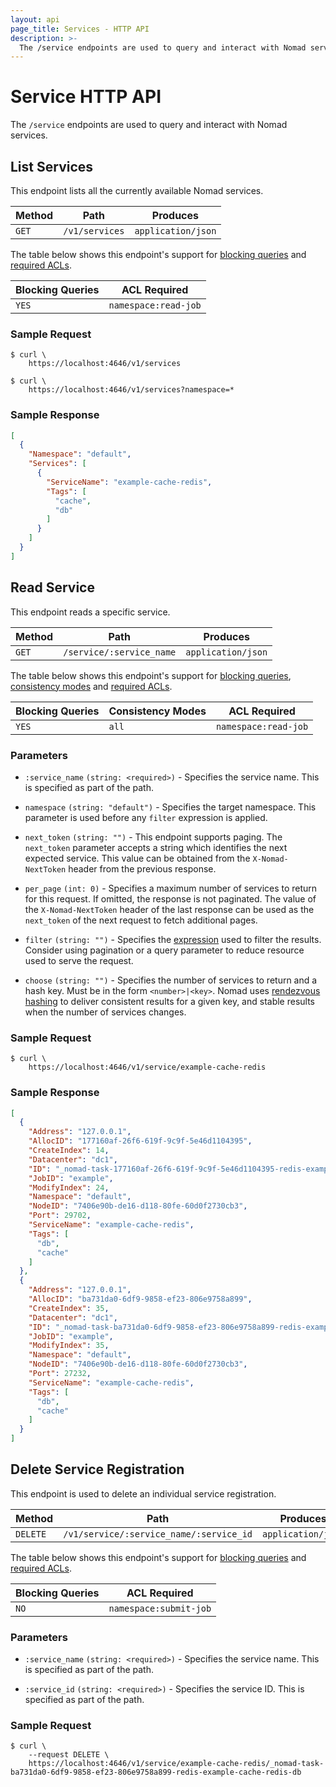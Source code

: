 ```yaml
---
layout: api
page_title: Services - HTTP API
description: >-
  The /service endpoints are used to query and interact with Nomad services.
---
```


# Service HTTP API

The `/service` endpoints are used to query and interact with Nomad services.

## List Services

This endpoint lists all the currently available Nomad services.

| Method | Path           | Produces           |
| ------ | -------------- | ------------------ |
| `GET`  | `/v1/services` | `application/json` |

The table below shows this endpoint's support for
[blocking queries](/nomad/api-docs#blocking-queries) and
[required ACLs](/nomad/api-docs#acls).

| Blocking Queries | ACL Required         |
| ---------------- | -------------------- |
| `YES`            | `namespace:read-job` |

### Sample Request

```shell-session
$ curl \
    https://localhost:4646/v1/services
```

```shell-session
$ curl \
    https://localhost:4646/v1/services?namespace=*
```

### Sample Response

```json
[
  {
    "Namespace": "default",
    "Services": [
      {
        "ServiceName": "example-cache-redis",
        "Tags": [
          "cache",
          "db"
        ]
      }
    ]
  }
]
```

## Read Service

This endpoint reads a specific service.

| Method | Path                     | Produces           |
| ------ | ------------------------ | ------------------ |
| `GET`  | `/service/:service_name` | `application/json` |

The table below shows this endpoint's support for
[blocking queries](/nomad/api-docs#blocking-queries), [consistency modes](/nomad/api-docs#consistency-modes) and
[required ACLs](/nomad/api-docs#acls).

| Blocking Queries | Consistency Modes | ACL Required         |
| ---------------- | ----------------- | -------------------- |
| `YES`            | `all`             | `namespace:read-job` |

### Parameters

- `:service_name` `(string: <required>)` - Specifies the service name. This is
  specified as part of the path.

- `namespace` `(string: "default")` - Specifies the target namespace. This
  parameter is used before any `filter` expression is applied.

- `next_token` `(string: "")` - This endpoint supports paging. The `next_token`
  parameter accepts a string which identifies the next expected service. This
  value can be obtained from the `X-Nomad-NextToken` header from the previous
  response.

- `per_page` `(int: 0)` - Specifies a maximum number of services to return for
  this request. If omitted, the response is not paginated. The value of the
  `X-Nomad-NextToken` header of the last response can be used as the `next_token`
  of the next request to fetch additional pages.

- `filter` `(string: "")` - Specifies the [expression](/nomad/api-docs#filtering)
  used to filter the results. Consider using pagination or a query parameter to
  reduce resource used to serve the request.

- `choose` `(string: "")` - Specifies the number of services to return and a hash
  key. Must be in the form `<number>|<key>`. Nomad uses [rendezvous hashing][hash] to deliver
  consistent results for a given key, and stable results when the number of services
  changes.

### Sample Request

```shell-session
$ curl \
    https://localhost:4646/v1/service/example-cache-redis
```

### Sample Response

```json
[
  {
    "Address": "127.0.0.1",
    "AllocID": "177160af-26f6-619f-9c9f-5e46d1104395",
    "CreateIndex": 14,
    "Datacenter": "dc1",
    "ID": "_nomad-task-177160af-26f6-619f-9c9f-5e46d1104395-redis-example-cache-redis-db",
    "JobID": "example",
    "ModifyIndex": 24,
    "Namespace": "default",
    "NodeID": "7406e90b-de16-d118-80fe-60d0f2730cb3",
    "Port": 29702,
    "ServiceName": "example-cache-redis",
    "Tags": [
      "db",
      "cache"
    ]
  },
  {
    "Address": "127.0.0.1",
    "AllocID": "ba731da0-6df9-9858-ef23-806e9758a899",
    "CreateIndex": 35,
    "Datacenter": "dc1",
    "ID": "_nomad-task-ba731da0-6df9-9858-ef23-806e9758a899-redis-example-cache-redis-db",
    "JobID": "example",
    "ModifyIndex": 35,
    "Namespace": "default",
    "NodeID": "7406e90b-de16-d118-80fe-60d0f2730cb3",
    "Port": 27232,
    "ServiceName": "example-cache-redis",
    "Tags": [
      "db",
      "cache"
    ]
  }
]
```

## Delete Service Registration

This endpoint is used to delete an individual service registration.

| Method   | Path                                    | Produces           |
| -------- | --------------------------------------- | ------------------ |
| `DELETE` | `/v1/service/:service_name/:service_id` | `application/json` |

The table below shows this endpoint's support for
[blocking queries](/nomad/api-docs#blocking-queries) and
[required ACLs](/nomad/api-docs#acls).

| Blocking Queries | ACL Required           |
| ---------------- | ---------------------- |
| `NO`             | `namespace:submit-job` |

### Parameters

- `:service_name` `(string: <required>)` - Specifies the service name. This is
  specified as part of the path.

- `:service_id` `(string: <required>)` - Specifies the service ID. This is
  specified as part of the path.

### Sample Request

```shell-session
$ curl \
    --request DELETE \
    https://localhost:4646/v1/service/example-cache-redis/_nomad-task-ba731da0-6df9-9858-ef23-806e9758a899-redis-example-cache-redis-db
```

[hash]: https://en.wikipedia.org/wiki/Rendezvous_hashing